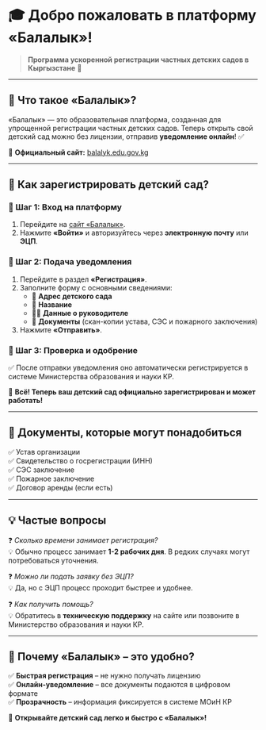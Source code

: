 # 🎓 Добро пожаловать в платформу «Балалык»!

> **Программа ускоренной регистрации частных детских садов в Кыргызстане** 🚀

---

## 📌 Что такое «Балалык»?
«Балалык» — это образовательная платформа, созданная для упрощенной регистрации частных детских садов. Теперь открыть свой детский сад можно без лицензии, отправив **уведомление онлайн**! ✅

📍 **Официальный сайт:** [balalyk.edu.gov.kg](https://balalyk.edu.gov.kg/accelerator/)

---

## 📝 Как зарегистрировать детский сад?

### 🔹 Шаг 1: Вход на платформу
1. Перейдите на [сайт «Балалык»](https://balalyk.edu.gov.kg/accelerator/).
2. Нажмите **«Войти»** и авторизуйтесь через **электронную почту** или **ЭЦП**.

### 🔹 Шаг 2: Подача уведомления
1. Перейдите в раздел **«Регистрация»**.
2. Заполните форму с основными сведениями:
   - 📍 **Адрес детского сада**
   - 🏫 **Название**
   - 👩‍🏫 **Данные о руководителе**
   - 📜 **Документы** (скан-копии устава, СЭС и пожарного заключения)
3. Нажмите **«Отправить»**.

### 🔹 Шаг 3: Проверка и одобрение
✅ После отправки уведомления оно автоматически регистрируется в системе Министерства образования и науки КР.

🚀 **Всё! Теперь ваш детский сад официально зарегистрирован и может работать!**

---

## 📂 Документы, которые могут понадобиться
✅ Устав организации  
✅ Свидетельство о госрегистрации (ИНН)  
✅ СЭС заключение  
✅ Пожарное заключение  
✅ Договор аренды (если есть)  

---

## 💡 Частые вопросы
❓ *Сколько времени занимает регистрация?*  
💡 Обычно процесс занимает **1-2 рабочих дня**. В редких случаях могут потребоваться уточнения.

❓ *Можно ли подать заявку без ЭЦП?*  
💡 Да, но с ЭЦП процесс проходит быстрее и удобнее.

❓ *Как получить помощь?*  
💡 Обратитесь в **техническую поддержку** на сайте или позвоните в Министерство образования и науки КР.

---

## 🎯 Почему «Балалык» – это удобно?
✅ **Быстрая регистрация** – не нужно получать лицензию  
✅ **Онлайн-уведомление** – все документы подаются в цифровом формате  
✅ **Прозрачность** – информация фиксируется в системе МОиН КР  

🎉 **Открывайте детский сад легко и быстро с «Балалык»!**
